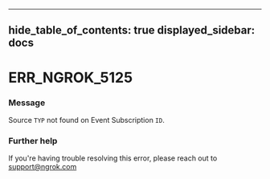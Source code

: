 

---
hide_table_of_contents: true
displayed_sidebar: docs
---


# ERR_NGROK_5125

### Message
Source `TYP` not found on Event Subscription `ID`.

<ErrorDetails error="err_ngrok_5125" />



### Further help
If you're having trouble resolving this error, please reach out to [support@ngrok.com](mailto:support@ngrok.com?subject=Help%20with%20ERR_NGROK_5125)

